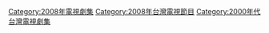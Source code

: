 {{catmain|台灣劇集列表 (2008年)}}
{{cat year nav | year = 2008 | cat = 台灣電視劇集 | article = 臺灣電視劇 }}
[[Category:2008年電視劇集|Category:2008年電視劇集]]
[[Category:2008年台灣電視節目|Category:2008年台灣電視節目]]
[[Category:2000年代台灣電視劇集|Category:2000年代台灣電視劇集]]